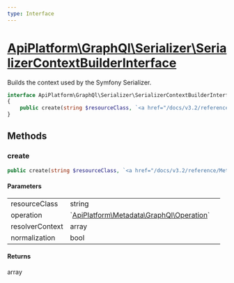 ```yaml
---
type: Interface
---
```


# [ApiPlatform\GraphQl\Serializer\SerializerContextBuilderInterface](/docs/v3.2/reference/GraphQl/Serializer/SerializerContextBuilderInterface)

Builds the context used by the Symfony Serializer.


```php
interface ApiPlatform\GraphQl\Serializer\SerializerContextBuilderInterface
{
    public create(string $resourceClass, `<a href="/docs/v3.2/reference/Metadata/GraphQl/Operation">ApiPlatform\Metadata\GraphQl\Operation</a>` $operation, array $resolverContext, bool $normalization): array
}
```
## Methods

### create



```php
public create(string $resourceClass, `<a href="/docs/v3.2/reference/Metadata/GraphQl/Operation">ApiPlatform\Metadata\GraphQl\Operation</a>` $operation, array $resolverContext, bool $normalization): array
```

#### Parameters

<table><tbody>
<tr><td>resourceClass</td><td>string</td><td></td></tr><tr><td>operation</td><td>`<a href="/docs/v3.2/reference/Metadata/GraphQl/Operation">ApiPlatform\Metadata\GraphQl\Operation</a>`</td><td></td></tr><tr><td>resolverContext</td><td>array</td><td></td></tr><tr><td>normalization</td><td>bool</td><td></td></tr>
</tbody>
</table>

#### Returns

array
